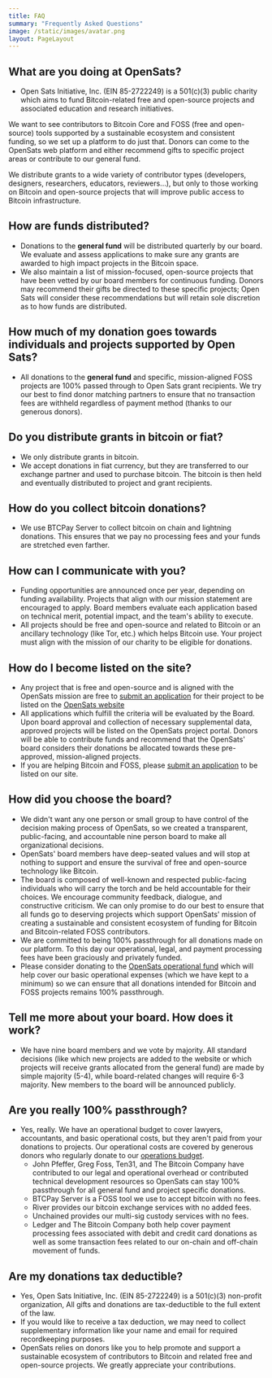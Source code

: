 ```yaml
---
title: FAQ
summary: "Frequently Asked Questions"
image: /static/images/avatar.png
layout: PageLayout
---
```


## What are you doing at OpenSats?

- Open Sats Initiative, Inc. (EIN 85-2722249) is a 501(c)(3) public charity which aims to fund Bitcoin-related free and open-source projects and associated education and research initiatives.

We want to see contributors to Bitcoin Core and FOSS (free and open-source) tools supported by a sustainable ecosystem and consistent funding, so we set up a platform to do just that. Donors can come to the OpenSats web platform and either recommend gifts to specific project areas or contribute to our general fund.

We distribute grants to a wide variety of contributor types (developers, designers, researchers, educators, reviewers...), but only to those working on Bitcoin and open-source projects that will improve public access to Bitcoin infrastructure.

## How are funds distributed?

- Donations to the **general fund** will be distributed quarterly by our board. We evaluate and assess applications to make sure any grants are awarded to high impact projects in the Bitcoin space.
- We also maintain a list of mission-focused, open-source projects that have been vetted by our board members for continuous funding. Donors may recommend their gifts be directed to these specific projects; Open Sats will consider these recommendations but will retain sole discretion as to how funds are distributed.

## How much of my donation goes towards individuals and projects supported by Open Sats?

- All donations to the **general fund** and specific, mission-aligned FOSS projects are 100% passed through to Open Sats grant recipients. We try our best to find donor matching partners to ensure that no transaction fees are withheld regardless of payment method (thanks to our generous donors).

## Do you distribute grants in bitcoin or fiat?

- We only distribute grants in bitcoin.
- We accept donations in fiat currency, but they are transferred to our exchange partner and used to purchase bitcoin. The bitcoin is then held and eventually distributed to project and grant recipients.

## How do you collect bitcoin donations?

- We use BTCPay Server to collect bitcoin on chain and lightning donations. This ensures that we pay no processing fees and your funds are stretched even farther.

## How can I communicate with you?

- Funding opportunities are announced once per year, depending on funding availability. Projects that align with our mission statement are encouraged to apply. Board members evaluate each application based on technical merit, potential impact, and the team&#39;s ability to execute.
- All projects should be free and open-source and related to Bitcoin or an ancillary technology (like Tor, etc.) which helps Bitcoin use. Your project must align with the mission of our charity to be eligible for donations.

## How do I become listed on the site?

- Any project that is free and open-source and is aligned with the OpenSats mission are free to [submit an application](http://opensats.org/apply) for their project to be listed on the [OpenSats website](http://opensats.org/projects)
- All applications which fulfill the criteria will be evaluated by the Board. Upon board approval and collection of necessary supplemental data, approved projects will be listed on the OpenSats project portal. Donors will be able to contribute funds and recommend that the OpenSats&#39; board considers their donations be allocated towards these pre-approved, mission-aligned projects.
- If you are helping Bitcoin and FOSS, please [submit an application](http://opensats.org/apply) to be listed on our site.

## How did you choose the board?

- We didn&#39;t want any one person or small group to have control of the decision making process of OpenSats, so we created a transparent, public-facing, and accountable nine person board to make all organizational decisions.
- OpenSats&#39; board members have deep-seated values and will stop at nothing to support and ensure the survival of free and open-source technology like Bitcoin.
- The board is composed of well-known and respected public-facing individuals who will carry the torch and be held accountable for their choices. We encourage community feedback, dialogue, and constructive criticism. We can only promise to do our best to ensure that all funds go to deserving projects which support OpenSats&#39; mission of creating a sustainable and consistent ecosystem of funding for Bitcoin and Bitcoin-related FOSS contributors.
- We are committed to being 100% passthrough for all donations made on our platform. To this day our operational, legal, and payment processing fees have been graciously and privately funded.
- Please consider donating to the [OpenSats operational fund](https://opensats.org/projects/opensats_operations_budget) which will help cover our basic operational expenses (which we have kept to a minimum) so we can ensure that all donations intended for Bitcoin and FOSS projects remains 100% passthrough.

## Tell me more about your board. How does it work?

- We have nine board members and we vote by majority. All standard decisions (like which new projects are added to the website or which projects will receive grants allocated from the general fund) are made by simple majority (5-4), while board-related changes will require 6-3 majority. New members to the board will be announced publicly.

## Are you really 100% passthrough?

- Yes, really. We have an operational budget to cover lawyers, accountants, and basic operational costs, but they aren't paid from your donations to projects. Our operational costs are covered by generous donors who regularly donate to our [operations budget](https://opensats.org/projects/opensats_operations_budget).
  - John Pfeffer, Greg Foss, Ten31, and The Bitcoin Company have contributed to our legal and operational overhead or contributed technical development resources so OpenSats can stay 100% passthrough for all general fund and project specific donations.
  - BTCPay Server is a FOSS tool we use to accept bitcoin with no fees.
  - River provides our bitcoin exchange services with no added fees.
  - Unchained provides our multi-sig custody services with no fees.
  - Ledger and The Bitcoin Company both help cover payment processing fees associated with debit and credit card donations as well as some transaction fees related to our on-chain and off-chain movement of funds.

## Are my donations tax deductible?

- Yes, Open Sats Initiative, Inc. (EIN 85-2722249) is a 501(c)(3) non-profit organization, All gifts and donations are tax-deductible to the full extent of the law.
- If you would like to receive a tax deduction, we may need to collect supplementary information like your name and email for required recordkeeping purposes.
- OpenSats relies on donors like you to help promote and support a sustainable ecosystem of contributors to Bitcoin and related free and open-source projects. We greatly appreciate your contributions.
